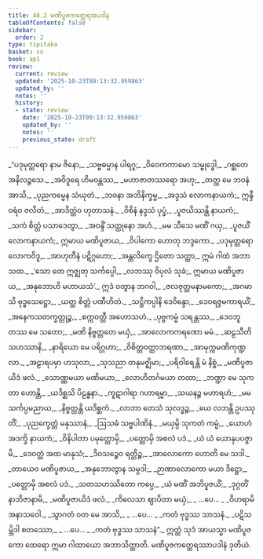 ```yaml
---
title: 48.2 မဏိပူဇကတ္ထေရအပဒါန
tableOfContents: false
sidebar:
  order: 2
type: tipitaka
basket: su
book: ap1
review:
  current: review
  updated: '2025-10-23T09:13:32.959863'
  updated_by: ''
  notes: ''
  history:
  - state: review
    date: '2025-10-23T09:13:32.959863'
    updated_by: ''
    notes: ''
    previous_state: draft
---
```



<ReviewStatus review={frontmatter.review} showDetails={true} />

<HypothesisAnnotation frontmatter={frontmatter} />

<DynamicBreadcrumb />

<Division number="8" book="ap1" e="ch" v="20" p="429">

<Paragraph number="6075" type="verses" book="ap1">
_“ပဒုမုတ္တရော နာမ ဇိနော,_  
_သဗ္ဗဓမ္မာန ပါရဂူ;_  
_ဝိဝေကကာမော သမ္ဗုဒ္ဓေါ,_  
_ဂစ္ဆတေ အနိလဉ္ဇသေ._  

</Paragraph>

</Division>
<Division number="9" book="ap1" e="ch" v="20" p="429">

<Paragraph number="6076" type="verses" book="ap1">
_အဝိဒူရေ ဟိမဝန္တဿ,_  
_မဟာဇာတဿရော အဟု;_  
_တတ္ထ မေ ဘဝနံ အာသိ,_  
_ပုညကမ္မေန သံယုတံ._  

</Paragraph>

</Division>
<Division number="10" book="ap1" e="ch" v="20" p="429">

<Paragraph number="6077" type="verses" book="ap1">
_ဘဝနာ အဘိနိက္ခမ္မ,_  
_အဒ္ဒသံ လောကနာယကံ;_  
ဣန္ဒီဝရံဝ ဇလိတံ,_  
_အာဒိတ္တံဝ ဟုတာသနံ._  

</Paragraph>

</Division>
<Division number="11" book="ap1" e="ch" v="20" p="429">

<Paragraph number="6078" type="verses" book="ap1">
_ဝိစိနံ နဒ္ဒသံ ပုပ္ဖံ,_  
_ပူဇယိဿန္တိ နာယကံ;_  
_သကံ စိတ္တံ ပသာဒေတွာ,_  
_အဝန္ဒိံ သတ္ထုနော အဟံ._  

</Paragraph>

</Division>
<Division number="12" book="ap1" e="ch" v="20" p="430">

<Paragraph number="6079" type="verses" book="ap1">
_မမ သီသေ မဏိံ ဂယှ,_  
_ပူဇယိံ လောကနာယကံ;_  
ဣမာယ မဏိပူဇာယ,_  
_ဝိပါကော ဟောတု ဘဒ္ဒကော._  

</Paragraph>

</Division>
<Division number="13" book="ap1" e="ch" v="20" p="430">

<Paragraph number="6080" type="verses" book="ap1">
_ပဒုမုတ္တရော လောကဝိဒူ,_  
_အာဟုတီနံ ပဋိဂ္ဂဟော;_  
_အန္တလိက္ခေ ဌိတော သတ္ထာ,_  
ဣမံ ဂါထံ အဘာသထ._  

</Paragraph>

</Division>
<Division number="14" book="ap1" e="ch" v="20" p="430">

<Paragraph number="6081" type="verses" book="ap1">
_‘သော တေ ဣဇ္ဈတု သင်္ကပ္ပေါ,_  
_လဘဿု ဝိပုလံ သုခံ;_  
ဣမာယ မဏိပူဇာယ,_  
_အနုဘောဟိ မဟာယသံ’._  

</Paragraph>

</Division>
<Division number="15" book="ap1" e="ch" v="20" p="430">

<Paragraph number="6082" type="verses" book="ap1">
ဣဒံ ဝတွာန ဘဂဝါ,_  
_ဇလဇုတ္တမနာမကော;_  
_အဂမာသိ ဗုဒ္ဓသေဋ္ဌော,_  
_ယတ္ထ စိတ္တံ ပဏီဟိတံ._  

</Paragraph>

</Division>
<Division number="16" book="ap1" e="ch" v="20" p="430">

<Paragraph number="6083" type="verses" book="ap1">
_သဋ္ဌိကပ္ပါနိ ဒေဝိန္ဒော,_  
_ဒေဝရဇ္ဇမကာရယိံ;_  
_အနေကသတက္ခတ္တုဉ္စ,_  
_စက္ကဝတ္တီ အဟောသဟံ._  

</Paragraph>

</Division>
<Division number="17" book="ap1" e="ch" v="20" p="430">

<Paragraph number="6084" type="verses" book="ap1">
_ပုဗ္ဗကမ္မံ သရန္တဿ,_  
_ဒေဝဘူတဿ မေ သတော;_  
_မဏိ နိဗ္ဗတ္တတေ မယှံ,_  
_အာလောကကရဏော မမံ._  

</Paragraph>

</Division>
<Division number="18" book="ap1" e="ch" v="20" p="430">

<Paragraph number="6085" type="verses" book="ap1">
_ဆဠသီတိသဟဿာနိ,_  
_နာရိယော မေ ပရိဂ္ဂဟာ;_  
_ဝိစိတ္တဝတ္ထာဘရဏာ,_  
_အာမုက္ကမဏိကုဏ္ဍလာ._  

</Paragraph>

</Division>
<Division number="19" book="ap1" e="ch" v="20" p="430">

<Paragraph number="6086" type="verses" book="ap1">
_အဠာရပမှာ ဟသုလာ,_  
_သုသညာ တနုမဇ္ဈိမာ;_  
_ပရိဝါရေန္တိ မံ နိစ္စံ,_  
_မဏိပူဇာယိဒံ ဖလံ._  

</Paragraph>

</Division>
<Division number="20" book="ap1" e="ch" v="20" p="430">

<Paragraph number="6087" type="verses" book="ap1">
_သောဏ္ဏမယာ မဏိမယာ,_  
_လောဟိတင်္ဂမယာ တထာ;_  
_ဘဏ္ဍာ မေ သုကတာ ဟောန္တိ,_  
_ယဒိစ္ဆသိ ပိဠန္ဓနာ._  

</Paragraph>

</Division>
<Division number="21" book="ap1" e="ch" v="20" p="430">

<Paragraph number="6088" type="verses" book="ap1">
_ကူဋာဂါရာ ဂဟာရမ္မာ,_  
_သယနဉ္စ မဟာရဟံ;_  
_မမ သင်္ကပ္ပမညာယ,_  
_နိဗ္ဗတ္တန္တိ ယဒိစ္ဆကံ._  

</Paragraph>

</Division>
<Division number="22" book="ap1" e="ch" v="20" p="430">

<Paragraph number="6089" type="verses" book="ap1">
_လာဘာ တေသံ သုလဒ္ဓဉ္စ,_  
_ယေ လဘန္တိ ဥပဿုတိံ;_  
_ပုညက္ခေတ္တံ မနုဿာနံ,_  
_ဩသဓံ သဗ္ဗပါဏိနံ._  

</Paragraph>

</Division>
<Division number="23" book="ap1" e="ch" v="20" p="430">

<Paragraph number="6090" type="verses" book="ap1">
_မယှမ္ပိ သုကတံ ကမ္မံ,_  
_ယောဟံ အဒက္ခိ နာယကံ;_  
_ဝိနိပါတာ ပမုတ္တောမှိ,_  
_ပတ္တောမှိ အစလံ ပဒံ._  

</Paragraph>

</Division>
<Division number="24" book="ap1" e="ch" v="20" p="431">

<Paragraph number="6091" type="verses" book="ap1">
_ယံ ယံ ယောနုပပဇ္ဇာမိ,_  
_ဒေဝတ္တံ အထ မာနုသံ;_  
_ဒိဝသဉ္စေဝ ရတ္တိဉ္စ,_  
_အာလောကော ဟောတိ မေ သဒါ._  

</Paragraph>

</Division>
<Division number="25" book="ap1" e="ch" v="20" p="431">

<Paragraph number="6092" type="verses" book="ap1">
_တာယေဝ မဏိပူဇာယ,_  
_အနုဘောတွာန သမ္ပဒါ;_  
_ဉာဏာလောကော မယာ ဒိဋ္ဌော,_  
_ပတ္တောမှိ အစလံ ပဒံ._  

</Paragraph>

</Division>
<Division number="26" book="ap1" e="ch" v="20" p="431">

<Paragraph number="6093" type="verses" book="ap1">
_သတသဟဿိတော ကပ္ပေ,_  
_ယံ မဏိံ အဘိပူဇယိံ;_  
_ဒုဂ္ဂတိံ နာဘိဇာနာမိ,_  
_မဏိပူဇာယိဒံ ဖလံ._  

</Paragraph>

</Division>
<Division number="27" book="ap1" e="ch" v="20" p="431">

<Paragraph number="6094" type="verses" book="ap1">
_ကိလေသာ ဈာပိတာ မယှံ,_  
_ …ပေ… _  
_ဝိဟရာမိ အနာသဝေါ._  

</Paragraph>

</Division>
<Division number="28" book="ap1" e="ch" v="20" p="431">

<Paragraph number="6095" type="verses" book="ap1">
_သွာဂတံ ဝတ မေ အာသိ,_  
_ …ပေ… _  
_ကတံ ဗုဒ္ဓဿ သာသနံ._  

</Paragraph>

</Division>
<Division number="29" book="ap1" e="ch" v="20" p="431">

<Paragraph number="6096" type="verses" book="ap1">
_ပဋိသမ္ဘိဒါ စတဿော,_  
_ …ပေ… _  
_ကတံ ဗုဒ္ဓဿ သာသနံ”._  

</Paragraph>

<Paragraph number="6097" book="ap1">
ဣတ္ထံ သုဒံ အာယသ္မာ မဏိပူဇကော ထေရော ဣမာ ဂါထာယော အဘာသိတ္ထာတိ.

</Paragraph>
</Division>

<Paragraph number="6098" type="center" book="ap1">
မဏိပူဇကတ္ထေရဿာပဒါနံ ဒုတိယံ.
</Paragraph>